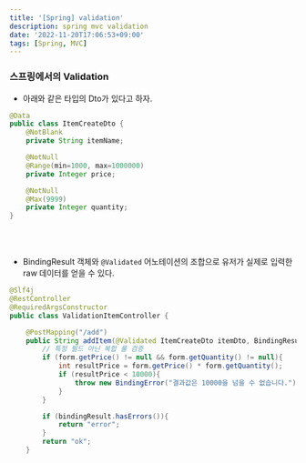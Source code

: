 ```yaml
---
title: '[Spring] validation'
description: spring mvc validation
date: '2022-11-20T17:06:53+09:00'
tags: [Spring, MVC]
---
```


### 스프링에서의 Validation

- 아래와 같은 타입의 Dto가 있다고 하자.

```java
@Data
public class ItemCreateDto {
    @NotBlank
    private String itemName;

    @NotNull
    @Range(min=1000, max=1000000)
    private Integer price;

    @NotNull
    @Max(9999)
    private Integer quantity;
}
```

<br/>
<br/>

- BindingResult 객체와 `@Validated` 어노테이션의 조합으로 유저가 실제로 입력한 raw 데이터를 얻을 수 있다.

```java
@Slf4j
@RestController
@RequiredArgsConstructor
public class ValidationItemController {

    @PostMapping("/add")
    public String addItem(@Validated ItemCreateDto itemDto, BindingResult bindingResult) {
        // 특정 필드 아닌 복합 룰 검증
        if (form.getPrice() != null && form.getQuantity() != null){
            int resultPrice = form.getPrice() * form.getQuantity();
            if (resultPrice < 10000){
                throw new BindingError("결과값은 10000을 넘을 수 없습니다.");
            }
        }

        if (bindingResult.hasErrors()){
            return "error";
        }
        return "ok";
    }

```